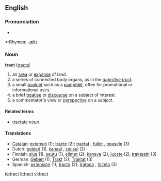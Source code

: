 ==English==

===Pronunciation===
*{{audio|en-us-tract.ogg|Audio (US)}}

*:Rhymes: [[Rhymes:English:-ækt|-ækt]]

===Noun===
'''tract''' ([[tracts]])

# an [[area]] or [[expanse]] of land.
# a series of connected body organs, as in the ''[[digestive tract]]''.
# a small [[booklet]] such as a [[pamphlet]], often for promotional or informational uses.
# a brief [[treatise]] or [[discourse]] on a subject of interest.
# a commentator's view or [[perspective]] on a subject.

====Related terms====
*[[tractate]] ''noun''

====Translations====
*[[Catalan]]: [[extensió]] {{f}} (1); [[tracte]] {{m}} (2); [[tractat]] {{m}}, [[fullet]] {{m}}, [[opuscle]] {{m}} (3)
*Dutch: [[gebied]] {{n}} (1), [[kanaal]] {{n}}, [[stelsel]] {{n}} (2)
*Finnish: [[alue]] (1), [[seutu]] (1), [[elimet]] (2), [[kanava]] (2), [[juoste]] (2), [[traktaatti]] (3)
*German: [[Gebiet]] {{n}} (1), [[Trakt]] {{m}} (2), [[Traktat]] {{n}} (3)
*Spanish: [[extensión]] {{f}} (1); [[tracto]] {{m}} (2); [[tratado]] {{m}}, [[folleto]] {{m}} (3)

[[io:tract]]
[[it:tract]]
[[vi:tract]]